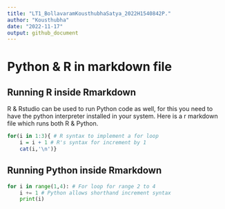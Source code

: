 ```yaml
---
title: "LT1_BollavaramKousthubhaSatya_2022H1540842P."
author: "Kousthubha"
date: "2022-11-17"
output: github_document
---
```


## 

# **Python & R in markdown file**

## **Running R inside Rmarkdown**

R & Rstudio can be used to run Python code as well, for this you need to have the python interpreter installed in your system. Here is a r markdown file which runs both R & Python.

```r
for(i in 1:3){ # R syntax to implement a for loop
    i = i + 1 # R's syntax for increment by 1
    cat(i,'\n')}
```

## **Running Python inside Rmarkdown**

```python
for i in range(1,4): # For loop for range 2 to 4
    i += 1 # Python allows shorthand increment syntax
    print(i)
```
